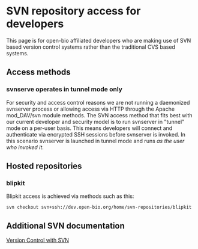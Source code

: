 = SVN repository access for developers =

This page is for open-bio affiliated developers who are making use of SVN based version control systems rather than the traditional CVS based systems. 

== Access methods ==
=== svnserve operates in tunnel mode only ===
For security and access control reasons we are not running a daemonized svnserver process or allowing access via HTTP through the Apache mod_DAV/svn module methods. The SVN access method that fits best with our current developer and security model is to run svnserver in "tunnel" mode on a per-user basis. This means developers will connect and authenticate via encrypted SSH sessions before svnserver is invoked. In this scenario svnserver is launched in tunnel mode and runs <em>as the user who invoked it</em>.

== Hosted repositories ==
=== blipkit ===
Blipkit access is achieved via methods such as this:
<pre>
svn checkout svn+ssh://dev.open-bio.org/home/svn-repositories/blipkit
</pre>

== Additional SVN documentation ==

[http://svnbook.red-bean.com/en/1.1/index.html Version Control with SVN ]